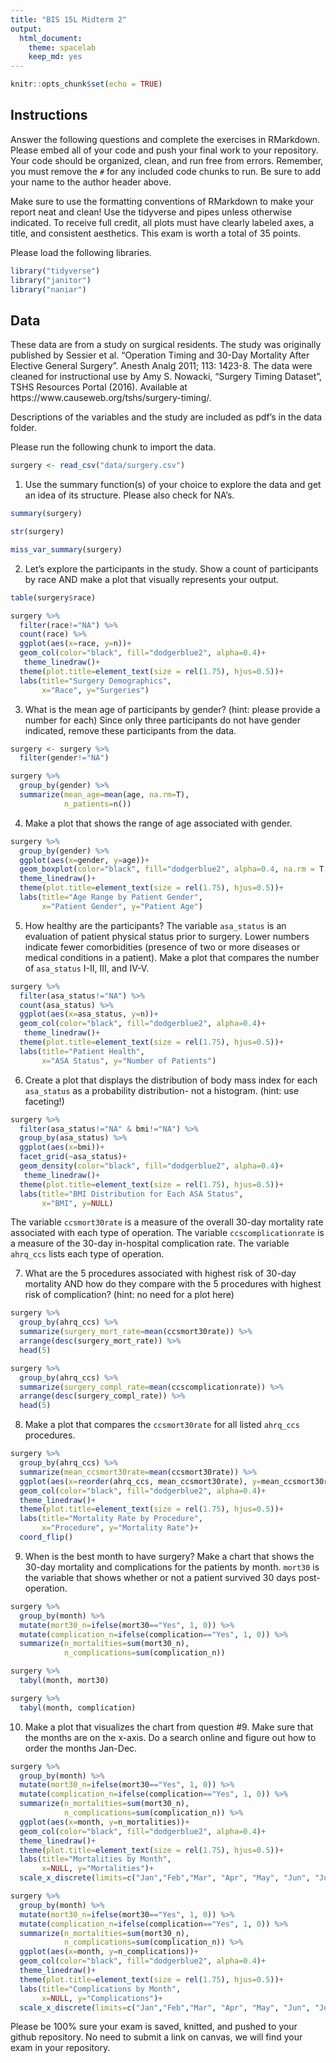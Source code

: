 ```yaml
---
title: "BIS 15L Midterm 2"
output:
  html_document: 
    theme: spacelab
    keep_md: yes
---
```


```r
knitr::opts_chunk$set(echo = TRUE)
```

## Instructions
Answer the following questions and complete the exercises in RMarkdown. Please embed all of your code and push your final work to your repository. Your code should be organized, clean, and run free from errors. Remember, you must remove the `#` for any included code chunks to run. Be sure to add your name to the author header above.  

Make sure to use the formatting conventions of RMarkdown to make your report neat and clean! Use the tidyverse and pipes unless otherwise indicated. To receive full credit, all plots must have clearly labeled axes, a title, and consistent aesthetics. This exam is worth a total of 35 points. 

Please load the following libraries.
```r
library("tidyverse")
library("janitor")
library("naniar")
```

## Data
These data are from a study on surgical residents. The study was originally published by Sessier et al. “Operation Timing and 30-Day Mortality After Elective General Surgery”. Anesth Analg 2011; 113: 1423-8. The data were cleaned for instructional use by Amy S. Nowacki, “Surgery Timing Dataset”, TSHS Resources Portal (2016). Available at https://www.causeweb.org/tshs/surgery-timing/.

Descriptions of the variables and the study are included as pdf's in the data folder.  

Please run the following chunk to import the data.
```r
surgery <- read_csv("data/surgery.csv")
```

1. Use the summary function(s) of your choice to explore the data and get an idea of its structure. Please also check for NA's.

```r
summary(surgery)
```

```r
str(surgery)
```

```r
miss_var_summary(surgery)
```

2. Let's explore the participants in the study. Show a count of participants by race AND make a plot that visually represents your output.

```r
table(surgery$race)
```

```r
surgery %>%
  filter(race!="NA") %>% 
  count(race) %>% 
  ggplot(aes(x=race, y=n))+
  geom_col(color="black", fill="dodgerblue2", alpha=0.4)+
   theme_linedraw()+
  theme(plot.title=element_text(size = rel(1.75), hjus=0.5))+
  labs(title="Surgery Demographics", 
       x="Race", y="Surgeries")
```

3. What is the mean age of participants by gender? (hint: please provide a number for each) Since only three participants do not have gender indicated, remove these participants from the data.

```r
surgery <- surgery %>% 
  filter(gender!="NA")
```

```r
surgery %>% 
  group_by(gender) %>% 
  summarize(mean_age=mean(age, na.rm=T), 
            n_patients=n())
```

4. Make a plot that shows the range of age associated with gender.

```r
surgery %>% 
  group_by(gender) %>% 
  ggplot(aes(x=gender, y=age))+
  geom_boxplot(color="black", fill="dodgerblue2", alpha=0.4, na.rm = T, size=0.4)+
  theme_linedraw()+
  theme(plot.title=element_text(size = rel(1.75), hjus=0.5))+
  labs(title="Age Range by Patient Gender", 
       x="Patient Gender", y="Patient Age")
```

5. How healthy are the participants? The variable `asa_status` is an evaluation of patient physical status prior to surgery. Lower numbers indicate fewer comorbidities (presence of two or more diseases or medical conditions in a patient). Make a plot that compares the number of `asa_status` I-II, III, and IV-V.

```r
surgery %>% 
  filter(asa_status!="NA") %>% 
  count(asa_status) %>% 
  ggplot(aes(x=asa_status, y=n))+
  geom_col(color="black", fill="dodgerblue2", alpha=0.4)+
   theme_linedraw()+
  theme(plot.title=element_text(size = rel(1.75), hjus=0.5))+
  labs(title="Patient Health", 
       x="ASA Status", y="Number of Patients")
```

6. Create a plot that displays the distribution of body mass index for each `asa_status` as a probability distribution- not a histogram. (hint: use faceting!)

```r
surgery %>% 
  filter(asa_status!="NA" & bmi!="NA") %>% 
  group_by(asa_status) %>% 
  ggplot(aes(x=bmi))+
  facet_grid(~asa_status)+
  geom_density(color="black", fill="dodgerblue2", alpha=0.4)+
   theme_linedraw()+
  theme(plot.title=element_text(size = rel(1.75), hjus=0.5))+
  labs(title="BMI Distribution for Each ASA Status", 
       x="BMI", y=NULL)
```

The variable `ccsmort30rate` is a measure of the overall 30-day mortality rate associated with each type of operation. The variable `ccscomplicationrate` is a measure of the 30-day in-hospital complication rate. The variable `ahrq_ccs` lists each type of operation.  

7. What are the 5 procedures associated with highest risk of 30-day mortality AND how do they compare with the 5 procedures with highest risk of complication? (hint: no need for a plot here)

```r
surgery %>% 
  group_by(ahrq_ccs) %>% 
  summarize(surgery_mort_rate=mean(ccsmort30rate)) %>% 
  arrange(desc(surgery_mort_rate)) %>% 
  head(5)
```

```r
surgery %>% 
  group_by(ahrq_ccs) %>% 
  summarize(surgery_compl_rate=mean(ccscomplicationrate)) %>%
  arrange(desc(surgery_compl_rate)) %>% 
  head(5)
```

8. Make a plot that compares the `ccsmort30rate` for all listed `ahrq_ccs` procedures.

```r
surgery %>% 
  group_by(ahrq_ccs) %>% 
  summarize(mean_ccsmort30rate=mean(ccsmort30rate)) %>% 
  ggplot(aes(x=reorder(ahrq_ccs, mean_ccsmort30rate), y=mean_ccsmort30rate))+
  geom_col(color="black", fill="dodgerblue2", alpha=0.4)+
  theme_linedraw()+
  theme(plot.title=element_text(size = rel(1.75), hjus=0.5))+
  labs(title="Mortality Rate by Procedure", 
       x="Procedure", y="Mortality Rate")+
  coord_flip()
```

9. When is the best month to have surgery? Make a chart that shows the 30-day mortality and complications for the patients by month. `mort30` is the variable that shows whether or not a patient survived 30 days post-operation.

```r
surgery %>% 
  group_by(month) %>% 
  mutate(mort30_n=ifelse(mort30=="Yes", 1, 0)) %>% 
  mutate(complication_n=ifelse(complication=="Yes", 1, 0)) %>% 
  summarize(n_mortalities=sum(mort30_n),
            n_complications=sum(complication_n))
```

```r
surgery %>% 
  tabyl(month, mort30)
```
```r
surgery %>% 
  tabyl(month, complication)
```
10. Make a plot that visualizes the chart from question #9. Make sure that the months are on the x-axis. Do a search online and figure out how to order the months Jan-Dec.

```r
surgery %>% 
  group_by(month) %>% 
  mutate(mort30_n=ifelse(mort30=="Yes", 1, 0)) %>% 
  mutate(complication_n=ifelse(complication=="Yes", 1, 0)) %>% 
  summarize(n_mortalities=sum(mort30_n),
            n_complications=sum(complication_n)) %>% 
  ggplot(aes(x=month, y=n_mortalities))+
  geom_col(color="black", fill="dodgerblue2", alpha=0.4)+
  theme_linedraw()+
  theme(plot.title=element_text(size = rel(1.75), hjus=0.5))+
  labs(title="Mortalities by Month", 
       x=NULL, y="Mortalities")+
  scale_x_discrete(limits=c("Jan","Feb","Mar", "Apr", "May", "Jun", "Jul", "Aug", "Sep", "Oct", "Nov", "Dec"))
```
```r
surgery %>% 
  group_by(month) %>% 
  mutate(mort30_n=ifelse(mort30=="Yes", 1, 0)) %>% 
  mutate(complication_n=ifelse(complication=="Yes", 1, 0)) %>% 
  summarize(n_mortalities=sum(mort30_n),
            n_complications=sum(complication_n)) %>% 
  ggplot(aes(x=month, y=n_complications))+
  geom_col(color="black", fill="dodgerblue2", alpha=0.4)+
  theme_linedraw()+
  theme(plot.title=element_text(size = rel(1.75), hjus=0.5))+
  labs(title="Complications by Month", 
       x=NULL, y="Complications")+
  scale_x_discrete(limits=c("Jan","Feb","Mar", "Apr", "May", "Jun", "Jul", "Aug", "Sep", "Oct", "Nov", "Dec"))
```

Please be 100% sure your exam is saved, knitted, and pushed to your github repository. No need to submit a link on canvas, we will find your exam in your repository.